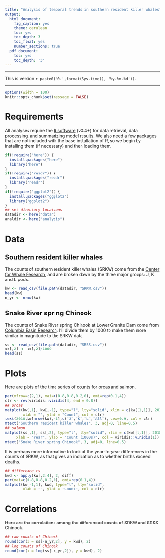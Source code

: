 ```yaml
---
title: "Analysis of temporal trends in southern resident killer whales"
output:
  html_document:
    fig_caption: yes
    theme: cerulean
    toc: yes
    toc_depth: 3
    toc_float: yes
    number_sections: true
  pdf_document:
    toc: yes
    toc_depth: '3'
---
```


***

This is version `r paste0('0.',format(Sys.time(), '%y.%m.%d'))`.

***

```r
options(width = 100)
knitr::opts_chunk$set(message = FALSE)
```

# Requirements

All analyses require the [R software](https://cran.r-project.org/) (v3.4+) for data retrieval, data processing, and summarizing model results. We also need a few packages that are not included with the base installation of R, so we begin by installing them (if necessary) and then loading them.

```r
if(!require("here")) {
  install.packages("here")
  library("here")
}
if(!require("readr")) {
  install.packages("readr")
  library("readr")
}
if(!require("ggplot2")) {
  install.packages("ggplot2")
  library("ggplot2")
}
## set directory locations
datadir <- here("data")
analdir <- here("analysis")
```

# Data

## Southern resident killer whales

The counts of southern resident killer whales (SRKW) come from the [Center for Whale Research](https://www.whaleresearch.com/orcasurvey), and are broken down by the three major groups: J, K and L pods.

```r
kw <- read_csv(file.path(datadir, "SRKW.csv"))
head(kw)
n_yr <- nrow(kw)
```

## Snake River spring Chinook

The counts of Snake River spring Chinook at Lower Granite Dam come from [Columbia Basin Research](http://www.cbr.washington.edu/dart/query/adult_annual_sum). I'll divide them by 1000 to make them more similar in magnitude to the SRKW data.

```r
ss <- read_csv(file.path(datadir, "SRSS.csv"))
ss[,2] <- ss[,2]/1000
head(ss)
```

# Plots

Here are plots of the time series of counts for orcas and salmon.

```r
par(mfrow=c(2,1), mai=c(0.8,0.8,0.2,0), omi=rep(0.1,4))
clr <- rev(viridis::viridis(4, end = 0.8))
## orcas
matplot(kw[,1], kw[,-1], type="l", lty="solid", xlim = c(kw[[1,1]], 2018),
        xlab = "", ylab = "Count", col = clr)
text(2018,kw[nrow(kw),-1],c("J","K","L","All"), cex=0.9, col = clr)
mtext("Southern resident killer whales", 3, adj=0, line=0.5)
## salmon
matplot(ss[,1], ss[,2], type="l", lty="solid", xlim = c(kw[[1,1]], 2018),
     xlab = "Year", ylab = "Count (1000s)", col = viridis::viridis(1))
mtext("Snake River spring Chinook", 3, adj=0, line=0.5)
```

It is perhaps more informative to look at the year-to-year differences in the counts of SRKW, as that gives an indication as to whether births exceed deaths.

```r
## difference ts
kwd <- apply(kw[,2:4], 2, diff)
par(mai=c(0.8,0.8,0.2,0), omi=rep(0.1,4))
matplot(kw[-1,1], kwd, type="l", lty="solid",
        xlab = "", ylab = "Count", col = clr)
```

# Correlations

Here are the correlations among the differenced counts of SRKW and SRSS Chinook.

```r
## raw counts of Chinook
round(cor(x = ss[-n_yr,2], y = kwd), 2)
## log counts of Chinook
round(cor(x = log(ss[-n_yr,2]), y = kwd), 2)
```
